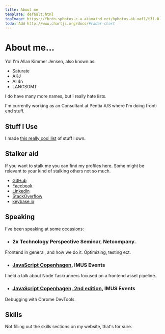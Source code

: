 ```yaml
---
title: About me
template: default.html
topImage: https://fbcdn-sphotos-c-a.akamaihd.net/hphotos-ak-xaf1/t31.0-8/1654905_694740623966543_3888718086569560381_o.jpg
todo: Add http://www.chartjs.org/docs/#radar-chart
---
```



# About me...

<p>Yo! I'm <span itemprop="name">Allan Kimmer Jensen</span>, also known as:</p>

 - Saturate
 - AKJ
 - All4n
 - LANGSOMT

I do have many more names, but I really hate lists.

<p>I'm currently working as an <span itemprop="title">Consultant</span> at <span itemprop="affiliation">Pentia A/S</span> where I'm doing front-end stuff.</p>

## Stuff I Use
I made [this really cool list](/stuff-i-use) of stuff I own.

## Stalker aid
If you want to stalk me you can find my profiles here.
Some might be relevant to your kind of stalking others not so much.

- [GitHub](https://github.com/Saturate)
- [Facebook](https://www.facebook.com/allankimmerjensen)
- [LinkedIn](https://www.linkedin.com/in/allankimmerjensen)
- [StackOverflow](http://stackoverflow.com/users/171087/allan-kimmer-jensen)
- [keybase.io](https://keybase.io/akj)

## Speaking
I've been speaking at some occasions:

- ### 2x Technology Perspective Seminar, Netcompany.
Frontend in general, and how we do it. Optimizing, testing ect.

- ### [JavaScript Copenhagen](http://imus.dk/2014-09-23/free-javascript-event-in-copenhagen/), IMUS Events
I held a talk about Node Taskrunners focused on a frontend asset pipeline.

- ### [JavaScript Copenhagen, 2nd edition](http://imus.dk/2015-10-28/free-javascript-event-in-copenhagen-2nd-edition/), IMUS Events
Debugging with Chrome DevTools.


## Skills
Not filling out the skills sections on my website, that's for sure.
